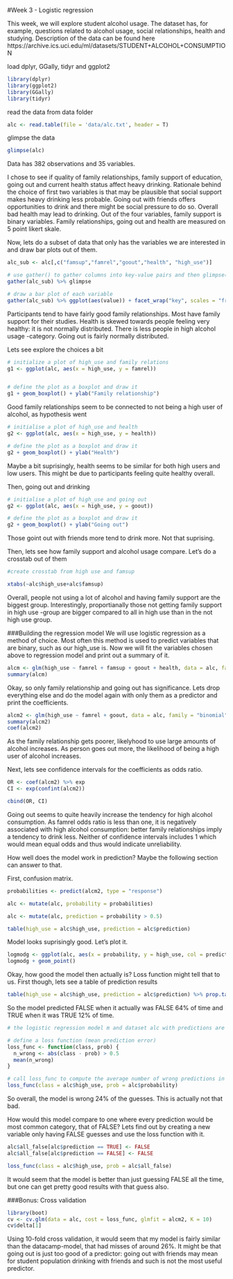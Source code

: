 #Week 3 - Logistic regression

This week, we will explore student alcohol usage. The dataset has, for example, questions related to alcohol usage, social relationships, health and studying. Description of the data can be found here https://archive.ics.uci.edu/ml/datasets/STUDENT+ALCOHOL+CONSUMPTION



load dplyr, GGally, tidyr and ggplot2
```r
library(dplyr)
library(ggplot2)
library(GGally)
library(tidyr)
```

read the data from data folder
```r
alc <- read.table(file = 'data/alc.txt', header = T)
```

glimpse the data

```r
glimpse(alc)
```
Data has 382 observations and 35 variables. 

I chose to see if quality of family relationships, family support of education, going out and current health status affect heavy drinking. Rationale behind the choice of first two variables is that may be plausible that social support makes heavy drinking less probable. Going out with friends offers opportunities to drink and there might be social pressure to do so. Overall bad health may lead to drinking. Out of the four variables, family support is binary variables. Family relationships, going out and health are measured on 5 point likert skale.

Now, lets do a subset of data that only has the variables we are interested in and draw bar plots out of them.

```r
alc_sub <- alc[,c("famsup","famrel","goout","health", "high_use")]

# use gather() to gather columns into key-value pairs and then glimpse() at the resulting data
gather(alc_sub) %>% glimpse

# draw a bar plot of each variable
gather(alc_sub) %>% ggplot(aes(value)) + facet_wrap("key", scales = "free") + geom_bar()
```

Participants tend to have fairly good family relationships. Most have family support for their studies. Health is skewed towards people feeling very healthy: it is not normally distributed. There is less people in high alcohol usage -category. Going out is fairly normally distributed.

Lets see explore the choices a bit

```r
# initialize a plot of high_use and family relations
g1 <- ggplot(alc, aes(x = high_use, y = famrel))


# define the plot as a boxplot and draw it
g1 + geom_boxplot() + ylab("Family relationship")

```
Good family relationships seem to be connected to not being a high user of alcohol, as hypothesis went
```r
# initialise a plot of high_use and health
g2 <- ggplot(alc, aes(x = high_use, y = health))

# define the plot as a boxplot and draw it
g2 + geom_boxplot() + ylab("Health")
```
Maybe a bit suprisingly, health seems to be similar for both high users and low users. This might be due to participants feeling quite healthy overall.

Then, going out and drinking

```r
# initialise a plot of high_use and going out
g2 <- ggplot(alc, aes(x = high_use, y = goout))

# define the plot as a boxplot and draw it
g2 + geom_boxplot() + ylab("Going out")
```

Those goint out with friends more tend to drink more. Not that suprising.

Then, lets see how family support and alcohol usage compare. Let's do a crosstab out of them

```r
#create crosstab from high use and famsup

xtabs(~alc$high_use+alc$famsup)
```

Overall, people not using a lot of alcohol and having family support are the biggest group. Interestingly, proportianally those not getting family support in high use -group are bigger compared to all in high use than in the not high use group.



###Building the regression model
We will use logistic regression as a method of choice. Most often this method is used to predict variables that are binary, such as our high_use is.
Now we will fit the variables chosen above to regression model and print out a summary of it.

```r
alcm <- glm(high_use ~ famrel + famsup + goout + health, data = alc, family = "binomial")
summary(alcm)
```

Okay, so only family relationship and going out has significance. Lets drop everything else and do the model again with only them as a predictor and print the coefficients.
```r
alcm2 <- glm(high_use ~ famrel + goout, data = alc, family = "binomial")
summary(alcm2)
coef(alcm2)
```

As the family relationship gets poorer, likelyhood to use large amounts of alcohol increases. As person goes out more, the likelihood of being a high user of alcohol increases.

Next, lets see confidence intervals for the coefficients as odds ratio.

```r
OR <- coef(alcm2) %>% exp
CI <- exp(confint(alcm2))

cbind(OR, CI)
```

Going out seems to quite heavily increase the tendency for high alcohol consumption. As famrel odds ratio is less than one, it is negatively associated with high alcohol consumption: better family relationships imply a tendency to drink less. Neither of confidence intervals includes 1 which would mean equal odds and thus would indicate unreliability.

How well does the model work in prediction? Maybe the following section can answer to that.

First, confusion matrix.

```r
probabilities <- predict(alcm2, type = "response")

alc <- mutate(alc, probability = probabilities)

alc <- mutate(alc, prediction = probability > 0.5)

table(high_use = alc$high_use, prediction = alc$prediction)
```

Model looks suprisingly good. Let's plot it.
```r
logmodg <- ggplot(alc, aes(x = probability, y = high_use, col = prediction))
logmodg + geom_point()
```
Okay, how good the model then actually is? Loss function might tell that to us. First though, lets see a table of prediction results

```r
table(high_use = alc$high_use, prediction = alc$prediction) %>% prop.table() %>% addmargins()
```
So the model predicted FALSE when it actually was FALSE 64% of time and TRUE when it was TRUE 12% of time.

```r

# the logistic regression model m and dataset alc with predictions are available

# define a loss function (mean prediction error)
loss_func <- function(class, prob) {
  n_wrong <- abs(class - prob) > 0.5
  mean(n_wrong)
}

# call loss_func to compute the average number of wrong predictions in the (training) data
loss_func(class = alc$high_use, prob = alc$probability)
```

So overall, the model is wrong 24% of the guesses. This is actually not that bad.

How would this model compare to one where every prediction would be most common category, that of FALSE? Lets find out by creating a new variable only having FALSE guesses and use the loss function with it.

```r

alc$all_false[alc$prediction == TRUE] <- FALSE
alc$all_false[alc$prediction == FALSE] <- FALSE

loss_func(class = alc$high_use, prob = alc$all_false)
```

It would seem that the model is better than just guessing FALSE all the time, but one can get pretty good results with that guess also.

###Bonus: Cross validation
```r
library(boot)
cv <- cv.glm(data = alc, cost = loss_func, glmfit = alcm2, K = 10)
cv$delta[1]
```

Using 10-fold cross validation, it would seem that my model is fairly similar than the datacamp-model, that had misses of around 26%. It might be that going out is just too good of a predictor: going out with friends may mean for student population drinking with friends and such is not the most useful predictor.
